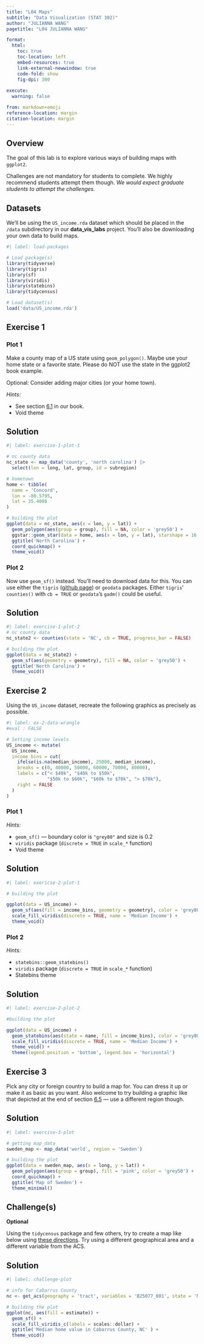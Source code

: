 ```yaml
---
title: "L04 Maps"
subtitle: "Data Visualization (STAT 302)" 
author: "JULIANNA WANG"
pagetitle: "L04 JULIANNA WANG"

format:
  html:
    toc: true
    toc-location: left
    embed-resources: true
    link-external-newwindow: true
    code-fold: show
    fig-dpi: 300
    
execute:
  warning: false

from: markdown+emoji
reference-location: margin
citation-location: margin 
---
```



## Overview

The goal of this lab is to explore various ways of building maps with `ggplot2`.

Challenges are not mandatory for students to complete. We highly recommend students attempt them though. *We would expect graduate students to attempt the challenges.*

## Datasets

We'll be using the `US_income.rda` dataset which should be placed in the `/data` subdirectory in our **data_vis_labs** project. You'll also be downloading your own data to build maps.
```r
#| label: load-packages

# Load package(s)
library(tidyverse)
library(tigris)
library(sf)
library(viridis)
library(statebins)
library(tidycensus)

# Load dataset(s)
load('data/US_income.rda')

```

## Exercise 1

### Plot 1

Make a county map of a US state using `geom_polygon()`. Maybe use your home state or a favorite state. Please do NOT use the state in the ggplot2 book example. 

Optional: Consider adding major cities (or your home town).

*Hints:*

-   See section [6.1](https://ggplot2-book.org/maps.html#polygonmaps) in our book.
-   Void theme

::: {.callout-tip icon="false"}
## Solution

```r
#| label: exercise-1-plot-1

# nc county data  
nc_state <- map_data('county', 'north carolina') |>
  select(lon = long, lat, group, id = subregion)

# hometown
home <- tibble(
  name = 'Concord',
  lon = -80.5795,
  lat = 35.4088
)

# building the plot 
ggplot(data = nc_state, aes(x = lon, y = lat)) + 
  geom_polygon(aes(group = group), fill = NA, color = 'grey50') +
  ggstar::geom_star(data = home, aes(x = lon, y = lat), starshape = 16, fill = 'red', color = 'red', size = 2) + 
  ggtitle('North Carolina') + 
  coord_quickmap() + 
  theme_void()
```

:::

### Plot 2

Now use `geom_sf()` instead. You'll need to download data for this. You can use either the `tigris` ([github page](https://github.com/walkerke/tigris)) or `geodata` packages. Either `tigris`' `counties()` with `cb = TRUE` or `geodata`'s `gadm()` could be useful.

::: {.callout-tip icon="false"}
## Solution

```r
#| label: exercise-1-plot-2
# nc county data  
nc_state2 <- counties(state = 'NC', cb = TRUE, progress_bar = FALSE)

# building the plot 
ggplot(data = nc_state2) + 
  geom_sf(aes(geometry = geometry), fill = NA, color = 'grey50') + 
  ggtitle('North Carolina') + 
  theme_void()
```

:::

## Exercise 2

Using the `US_income` dataset, recreate the following graphics as precisely as possible.

```r
#| label: ex-2-data-wrangle
#eval : FALSE

# Setting income levels
US_income <- mutate(
  US_income,
  income_bins = cut(
    ifelse(is.na(median_income), 25000, median_income),
    breaks = c(0, 40000, 50000, 60000, 70000, 80000),
    labels = c("< $40k", "$40k to $50k", 
               "$50k to $60k", "$60k to $70k", "> $70k"),
    right = FALSE
  )
)
```

### Plot 1

*Hints:*

-   `geom_sf()` --- boundary color is `"grey80"` and size is 0.2
-   `viridis` package (`discrete = TRUE` in `scale_*` function)
-   Void theme

::: {.callout-tip icon="false"}
## Solution

```r
#| label: exericse-2-plot-1

# building the plot 

ggplot(data = US_income) + 
  geom_sf(aes(fill = income_bins, geometry = geometry), color = 'grey80', size = 0.2) + 
  scale_fill_viridis(discrete = TRUE, name = 'Median Income') + 
  theme_void()
```

:::

### Plot 2

*Hints:*

-   `statebins::geom_statebins()`
-   `viridis` package (`discrete = TRUE` in `scale_*` function)
-   Statebins theme

::: {.callout-tip icon="false"}
## Solution

```r
#| label: exercise-2-plot-2

#building the plot 

ggplot(data = US_income) + 
  geom_statebins(aes(state = name, fill = income_bins), color = 'grey80', size = 0.2) + 
  scale_fill_viridis(discrete = TRUE, name = 'Median Income') + 
  theme_void() + 
  theme(legend.position = 'bottom', legend.box = 'horizontal')
```

:::

## Exercise 3

Pick any city or foreign country to build a map for. You can dress it up or make it as basic as you want. Also welcome to try building a graphic like that depicted at the end of section [6.5](https://ggplot2-book.org/maps.html#rastermaps) --- use a different region though.

::: {.callout-tip icon="false"}
## Solution

```r
#| label: exercise-3-plot 

# getting map_data
sweden_map <- map_data('world', region = 'Sweden')

# building the plot 
ggplot(data = sweden_map, aes(x = long, y = lat)) +
  geom_polygon(aes(group = group), fill = 'pink', color = 'grey50') +
  coord_quickmap() +
  ggtitle('Map of Sweden') + 
  theme_minimal() 
```

:::

## Challenge(s)

**Optional**

Using the `tidycensus` package and few others, try to create a map like below using [these directions](https://walkerke.github.io/tidycensus/articles/spatial-data.html). Try using a different geographical area and a different variable from the ACS.

::: {.callout-tip icon="false"}
## Solution

```r
#| label: challenge-plot

# info for Cabarrus County
nc <- get_acs(geography = 'tract', variables = 'B25077_001', state = 'NC', county = 'Cabarrus', year = 2020, geometry = TRUE, progress_bar = FALSE)

# building the plot 
ggplot(nc, aes(fill = estimate)) + 
  geom_sf() +
  scale_fill_viridis_c(labels = scales::dollar) +  
  ggtitle('Median home value in Cabarrus County, NC' ) + 
  theme_void()
```


:::

